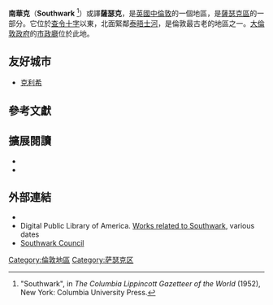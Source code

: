 {{noteTA
|T=zh:南華克;zh-hk:南華克;zh-tw:南華克;zh-cn:萨瑟克
|1=zh:萨瑟克座堂;zh-hk:南華克座堂;zh-tw:南華克座堂
}}{{Infobox UK place
|country                  = 英格蘭
|region                   = 倫敦
|official_name            = Southwark
|latitude                 = 51.4988
|longitude                = -0.0901
|london_borough           = Southwark
|constituency_westminster = [[柏孟塞和老薩瑟克_(英國國會選區)|柏孟塞和老薩瑟克]]
|post_town                = LONDON
|postcode_area            = SE
|postcode_district        = SE1
|dial_code                = 020
|os_grid_reference        = TQ325795
|static_image_name        = Southwark Cathedral, 24th floor.jpg
|static_image_caption     = [[薩瑟克座堂|薩瑟克座堂]]
|charingX_distance_mi     = 1.5
|charingX_direction       = W
}}

'''南華克'''（'''Southwark''' {{IPAc-en|ˈ|s|ʌ|ð|ɚ|k}} {{respell|SUDH|ərk}}<ref>"Southwark", in ''The Columbia Lippincott Gazetteer of the World'' (1952), New York:  Columbia University Press.</ref>）或譯'''薩瑟克'''，是[[英國|英國]][[中倫敦|中倫敦]]的一個地區，是[[薩瑟克區|薩瑟克區]]的一部分。它位於[[查令十字|查令十字]]以東{{convert|1.5|mi|km|1}}，北面緊鄰[[泰晤士河|泰晤士河]]，是倫敦最古老的地區之一。[[大倫敦政府|大倫敦政府]]的[[倫敦市政廳_(南華克)|市政廳]]位於此地。

==友好城市==
* {{FRA}} [[克利希|克利希]]

==參考文獻==
{{reflist}}

==擴展閱讀==
* {{Citation |author=John Timbs |authorlink=John Timbs |publication-date=1867 |chapter=Southwark |title=Curiosities of London |edition=2nd |publisher=J.C. Hotten |publication-place=London |oclc=12878129 |chapterurl=http://archive.org/stream/curiositiesoflon00timbrich#page/739/mode/1up  }}
* {{Citation |editor=Findlay Muirhead |publication-date=1922 |chapter=Southwark |title=London and its Environs |edition=2nd  |publisher=Macmillan & Co. |publication-place=London |oclc=365061 |chapterurl=http://archive.org/stream/londonitsenviron00muirrich#page/306/mode/2up }}

==外部連結==
*{{dmoz|Regional/Europe/United_Kingdom/England/London/Southwark}}
* Digital Public Library of America. [http://dp.la/search?utf8=✓&page_size=100&q=southwark+london Works related to Southwark], various dates
* [https://www.southwark.gov.uk/ Southwark Council]

[[Category:倫敦地區|Category:倫敦地區]]
[[Category:萨瑟克区|Category:萨瑟克区]]